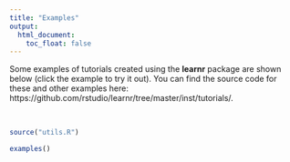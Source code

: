 ```yaml
---
title: "Examples"
output:
  html_document:
    toc_float: false
---
```


Some examples of tutorials created using the **learnr** package are shown below (click the example to try it out). You can find the source code for these and other examples here:  https://github.com/rstudio/learnr/tree/master/inst/tutorials/.

<br/>

```r
source("utils.R")
```

```r
examples()
```
